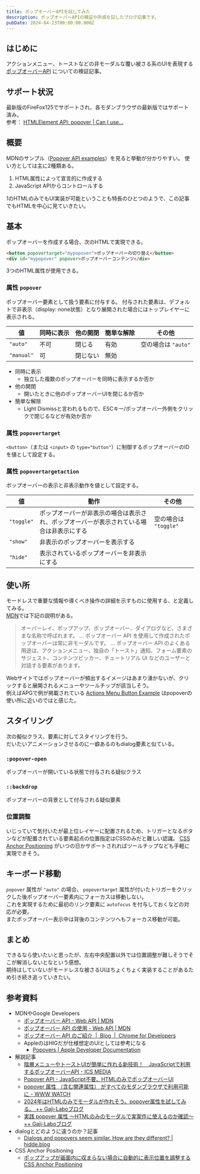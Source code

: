 ```yaml
---
title: ポップオーバーAPIを試してみた
description: ポップオーバーAPIの検証や所感を記したブログ記事です。
pubDate: 2024-04-23T00:00:00.000Z
---
```


## はじめに

アクションメニュー、トーストなどの非モーダルな覆い被さる系のUIを表現する [ポップオーバーAPI](https://developer.mozilla.org/ja/docs/Web/API/Popover_API) についての検証記事。

## サポート状況

最新版のFireFox125でサポートされ、各モダンブラウザの最新版ではサポート済み。  
参考： [HTMLElement API: popover | Can I use...](https://caniuse.com/mdn-api_htmlelement_popover)

## 概要

MDNのサンプル（[Popover API examples](https://mdn.github.io/dom-examples/popover-api/)）を見ると挙動が分かりやすい。
使い方としては主に2種類ある。

1. HTML属性によって宣言的に作成する
2. JavaScript APIからコントロールする

1のHTMLのみでもUI実装が可能ということも特長のひとつのようで、この記事でもHTMLを中心に見ていきたい。

## 基本

ポップオーバーを作成する場合、次のHTMLで実現できる。

```html
<button popovertarget="mypopover">ポップオーバーの切り替え</button>
<div id="mypopover" popover>ポップオーバーコンテンツ</div>
```

3つのHTML属性が使用できる。

### 属性 `popover`

ポップオーバー要素として扱う要素に付与する。
付与された要素は、デフォルトで非表示（display: none状態）となり展開された場合にはトップレイヤーに表示される。

| 値         | 同時に表示 | 他の開閉 | 簡単な解除 | その他              |
| ---------- | ---------- | -------- | ---------- | ------------------- |
| `"auto"`   | 不可       | 閉じる   | 有効       | 空の場合は `"auto"` |
| `"manual"` | 可         | 閉じない | 無効       | &nbsp;              |

- 同時に表示
  - 独立した複数のポップオーバーを同時に表示するか否か
- 他の開閉
  - 開いたときに他のポップオーバーUIを閉じるか否か
- 簡単な解除
  - Light Dismissと言われるもので、ESCキー/ポップオーバー外側をクリックで閉じるなどが有効か否か

### 属性 `popovertarget`

`<button>`（または `<input>` の `type="button"`）に制御するポップオーバーのIDを値として設定する。

### 属性 `popovertargetaction`

ポップオーバーの表示と非表示動作を値として設定する。

| 値         | 動作                                                                                     | その他                |
| ---------- | ---------------------------------------------------------------------------------------- | --------------------- |
| `"toggle"` | ポップオーバーが非表示の場合は表示され、ポップオーバーが表示されている場合は非表示にする | 空の場合は `"toggle"` |
| `"show"`   | 非表示のポップオーバーを表示する                                                         | &nbsp;                |
| `"hide"`   | 表示されているポップオーバーを非表示にする                                               | &nbsp;                |

## 使い所

モードレスで重要な情報や導くべき操作の詳細を示すものに使用する、と定義してみる。  
[MDN](https://developer.mozilla.org/ja/docs/Web/API/Popover_API)では下記の説明がある。

> オーバーレイ、ポップアップ、ポップオーバー、ダイアログなど、さまざまな名称で呼ばれます。
> ...
> ポップオーバー API を使用して作成されたポップオーバーは常に非モーダルです。
> ...
> ポップオーバー API のよくある用途は、アクションメニュー、独自の「トースト」通知、フォーム要素のサジェスト、コンテンツピッカー、チュートリアル UI などのユーザーと対話する要素があります。

Webサイトではポップオーバーが頻出するイメージはあまり湧かないが、クリックすると展開されるメニューやツールチップが該当しそう。  
例えばAPGで例が掲載されている [Actions Menu Button Example](https://www.w3.org/WAI/ARIA/apg/patterns/menu-button/examples/menu-button-actions-active-descendant/) はpopoverの使い所に近いのではと感じた。

## スタイリング

次の擬似クラス、要素に対してスタイリングを行う。  
だいたいアニメーションさせるのに一癖あるのもdialog要素と似ている。

### `:popover-open`

ポップオーバーが開いている状態で付与される疑似クラス

### `::backdrop`

ポップオーバーの背景として付与される疑似要素

### 位置調整

いじっていて気付いたが最上位レイヤーに配置されるため、トリガーとなるボタンなどが配置されている要素起点の位置指定はCSSのみだと難しい認識。
[CSS Anchor Positioning](https://drafts.csswg.org/css-anchor-position-1/) がいつの日かサポートされればツールチップなども手軽に実現できそう。

## キーボード移動

`popover` 属性が `"auto"` の場合、 `popovertarget` 属性が付いたトリガーをクリックした後ポップオーバー要素内にフォーカスは移動しない。  
これを実現するために最初のリンク要素に `autofocus` を付与しておくなどの対応が必要。  
またポップオーバー表示中は背後のコンテンツへもフォーカス移動が可能。

## まとめ

できるなら使いたいと思ったが、左右中央配置以外では位置調整が難しそうでそこが解消しないとなという感想。  
期待はしていないがモードレスな被さるUIはちょくちょく実装することがあるため引き続き追っていきたい。

## 参考資料

- MDNやGoogle Developers
  - [ポップオーバー API - Web API | MDN](https://developer.mozilla.org/ja/docs/Web/API/Popover_API)
  - [ポップオーバー API の使用 - Web API | MDN](https://developer.mozilla.org/ja/docs/Web/API/Popover_API/Using)
  - [ポップオーバー API のご紹介  |  Blog  |  Chrome for Developers](https://developer.chrome.com/blog/introducing-popover-api?hl=ja)
  - AppleのはHIGだが仕様想定のUIとしては参考になる
    - [Popovers | Apple Developer Documentation](https://developer.apple.com/design/human-interface-guidelines/popovers)
- 解説記事
  - [階層メニューやトーストUIが簡単に作れる新技術！　JavaScriptで利用するポップオーバーAPI - ICS MEDIA](https://ics.media/entry/230530/)
  - [Popover API - JavaScript不要、HTMLのみでポップオーバーUI](https://zenn.dev/yusukehirao/articles/popover-api-and-attributes)
  - [popover 属性 （含む関連属性） がすべてのモダンブラウザで利用可能に - WWW WATCH](https://hyper-text.org/archives/2024/04/popover_fully_supported/)
  - [2024年はHTMLのみでモーダルが作れそう。popover属性を試してみる。 ++ Gaji-Laboブログ](https://www.gaji.jp/blog/2024/01/23/18229/)
  - [実践 popover 属性 〜HTMLのみのモーダルで実案件に使えるのか確認〜 ++ Gaji-Laboブログ](https://www.gaji.jp/blog/2024/02/16/18434/)
- dialogとどのように違うのか？記事
  - [Dialogs and popovers seem similar. How are they different? | hidde.blog](https://hidde.blog/dialog-modal-popover-differences/)
- CSS Anchor Positioning
  - [ポップアップが画面内に収まらない場合に自動的に表示位置を調整する CSS Anchor Positioning](https://azukiazusa.dev/blog/css-anchor-positioning/)
